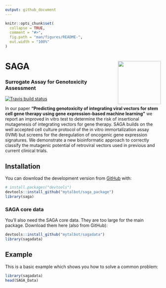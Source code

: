 ```yaml
---
output: github_document
---
```


<!-- README.md is generated from README.Rmd. Please edit that file -->

```r
knitr::opts_chunk$set(
  collapse = TRUE,
  comment = "#>",
  fig.path = "man/figures/README-",
  out.width = "100%"
)
```

# SAGA <img src="https://talbotsr.com/saga_package/logo.png" align="right" height="139" />
### Surrogate Assay for Genotoxicity Assessment

<!-- badges: start -->
[![Travis build status](https://travis-ci.org/mytalbot/saga_package.svg?branch=master)](https://travis-ci.org/mytalbot/saga_package)
<!-- badges: end -->


In our paper **"Predicting genotoxicity of integrating viral vectors for stem cell gene therapy using gene expression-based machine learning"** we report an improved in vitro test to determine the risk of insertional mutagenesis of integrating vectors for gene therapy.
SAGA builds on the well accepted cell culture protocol of the in vitro immortalization assay (IVIM) but screens for the deregulation of oncogenic gene expression signatures. We demonstrate a new bioinformatic approach to correctly classify the mutagenic potential of retroviral vectors used in previous and current clinical trials. 


## Installation
You can download the development version from [GitHub](https://github.com/) with:

``` r
# install.packages("devtools")
devtools::install_github("mytalbot/saga_package")
library(saga)
```

### SAGA core data
You'll also need the SAGA core data. They are too large for the main package. Download them here (also from GitHub):

``` r
devtools::install_github("mytalbot/sagadata")
library(sagadata)
```

## Example

This is a basic example which shows you how to solve a common problem:

```r
library(sagadata)
head(SAGA_Data)
```
